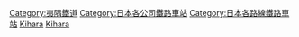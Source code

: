 [[Category:夷隅鐵道|Category:夷隅鐵道]]
[[Category:日本各公司鐵路車站|Category:日本各公司鐵路車站]]
[[Category:日本各路線鐵路車站|Category:日本各路線鐵路車站]]
[[Category:日本國有鐵道車站|Kihara]]
[[Category:東日本旅客鐵道車站|Kihara]]
{{DEFAULTSORT:Isumi}}